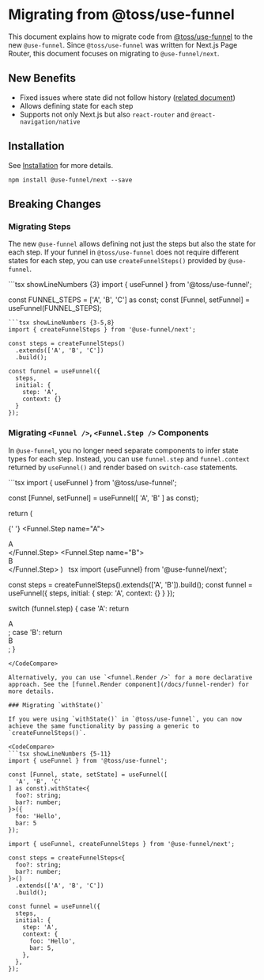 
# Migrating from @toss/use-funnel

This document explains how to migrate code from [@toss/use-funnel](https://www.slash.page/ko/libraries/react/use-funnel/README.i18n) to the new `@use-funnel`. Since `@toss/use-funnel` was written for Next.js Page Router, this document focuses on migrating to `@use-funnel/next`.

## New Benefits

- Fixed issues where state did not follow history ([related document](https://use-funnel.slash.page/ko/docs/features#%EC%89%AC%EC%9A%B4-%ED%9E%88%EC%8A%A4%ED%86%A0%EB%A6%AC-%EC%83%81%ED%83%9C-%EA%B4%80%EB%A6%AC))
- Allows defining state for each step
- Supports not only Next.js but also `react-router` and `@react-navigation/native`

## Installation

See [Installation](https://use-funnel.slash.page/ko/docs/install) for more details.

```shell npm2yarn
npm install @use-funnel/next --save
```

## Breaking Changes

### Migrating Steps

The new `@use-funnel` allows defining not just the steps but also the state for each step. If your funnel in `@toss/use-funnel` does not require different states for each step, you can use `createFunnelSteps()` provided by `@use-funnel`.

<CodeCompare>
```tsx showLineNumbers {3}
import { useFunnel } from '@toss/use-funnel';

const FUNNEL_STEPS = ['A', 'B', 'C'] as const;
const [Funnel, setFunnel] = useFunnel(FUNNEL_STEPS);

````
```tsx showLineNumbers {3-5,8}
import { createFunnelSteps } from '@use-funnel/next';

const steps = createFunnelSteps()
  .extends(['A', 'B', 'C'])
  .build();

const funnel = useFunnel({
  steps,
  initial: {
    step: 'A',
    context: {}
  }
});
````

</CodeCompare>

### Migrating `<Funnel />`, `<Funnel.Step />` Components

In `@use-funnel`, you no longer need separate components to infer state types for each step. Instead, you can use `funnel.step` and `funnel.context` returned by `useFunnel()` and render based on `switch-case` statements.

<CodeCompare>
```tsx
import { useFunnel } from '@toss/use-funnel';

const [Funnel, setFunnel] = useFunnel([
'A', 'B'
] as const);

return (

{' '}
<Funnel>
  <Funnel.Step name="A">
    <div>A</div>
  </Funnel.Step>
  <Funnel.Step name="B">
    <div>B</div>
  </Funnel.Step>
</Funnel>
) ``` ```tsx import {useFunnel} from '@use-funnel/next';

const steps = createFunnelSteps().extends(['A', 'B']).build();
const funnel = useFunnel({
steps,
initial: {
step: 'A',
context: {}
}
});

switch (funnel.step) {
case 'A':
return <div>A</div>;
case 'B':
return <div>B</div>;
}

````
</CodeCompare>

Alternatively, you can use `<funnel.Render />` for a more declarative approach. See the [funnel.Render component](/docs/funnel-render) for more details.

### Migrating `withState()`

If you were using `withState()` in `@toss/use-funnel`, you can now achieve the same functionality by passing a generic to `createFunnelSteps()`.

<CodeCompare>
```tsx showLineNumbers {5-11}
import { useFunnel } from '@toss/use-funnel';

const [Funnel, state, setState] = useFunnel([
  'A', 'B', 'C'
] as const).withState<{
  foo?: string;
  bar?: number;
}>({
  foo: 'Hello',
  bar: 5
});
````

```tsx showLineNumbers {3-6,12-15}
import { useFunnel, createFunnelSteps } from '@use-funnel/next';

const steps = createFunnelSteps<{
  foo?: string;
  bar?: number;
}>()
  .extends(['A', 'B', 'C'])
  .build();

const funnel = useFunnel({
  steps,
  initial: {
    step: 'A',
    context: {
      foo: 'Hello',
      bar: 5,
    },
  },
});
```

</CodeCompare>
